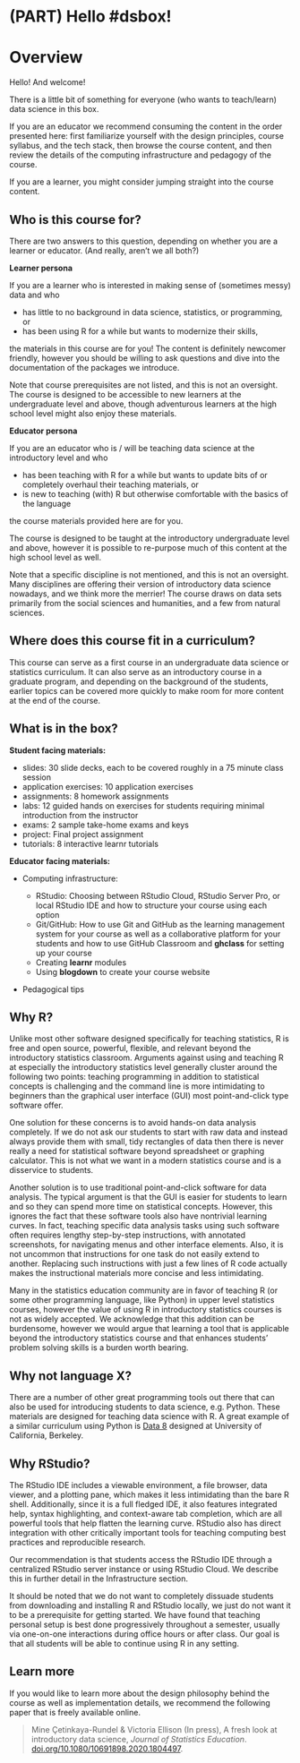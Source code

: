 # (PART) Hello #dsbox! {.unnumbered}

# Overview {#overview}

Hello!
And welcome!

There is a little bit of something for everyone (who wants to teach/learn) data science in this box.

If you are an educator we recommend consuming the content in the order presented here: first familiarize yourself with the design principles, course syllabus, and the tech stack, then browse the course content, and then review the details of the computing infrastructure and pedagogy of the course.

If you are a learner, you might consider jumping straight into the course content.

## Who is this course for?

There are two answers to this question, depending on whether you are a learner or educator.
(And really, aren't we all both?)

**Learner persona**

If you are a learner who is interested in making sense of (sometimes messy) data and who

-   has little to no background in data science, statistics, or programming, or
-   has been using R for a while but wants to modernize their skills,

the materials in this course are for you!
The content is definitely newcomer friendly, however you should be willing to ask questions and dive into the documentation of the packages we introduce.

Note that course prerequisites are not listed, and this is not an oversight.
The course is designed to be accessible to new learners at the undergraduate level and above, though adventurous learners at the high school level might also enjoy these materials.

**Educator persona**

If you are an educator who is / will be teaching data science at the introductory level and who

-   has been teaching with R for a while but wants to update bits of or completely overhaul their teaching materials, or
-   is new to teaching (with) R but otherwise comfortable with the basics of the language

the course materials provided here are for you.

The course is designed to be taught at the introductory undergraduate level and above, however it is possible to re-purpose much of this content at the high school level as well.

Note that a specific discipline is not mentioned, and this is not an oversight.
Many disciplines are offering their version of introductory data science nowadays, and we think more the merrier!
The course draws on data sets primarily from the social sciences and humanities, and a few from natural sciences.

## Where does this course fit in a curriculum?

This course can serve as a first course in an undergraduate data science or statistics curriculum.
It can also serve as an introductory course in a graduate program, and depending on the background of the students, earlier topics can be covered more quickly to make room for more content at the end of the course.

## What is in the box?

**Student facing materials:**

-   slides: 30 slide decks, each to be covered roughly in a 75 minute class session
-   application exercises: 10 application exercises
-   assignments: 8 homework assignments
-   labs: 12 guided hands on exercises for students requiring minimal introduction from the instructor
-   exams: 2 sample take-home exams and keys
-   project: Final project assignment
-   tutorials: 8 interactive learnr tutorials

**Educator facing materials:**

-   Computing infrastructure:

    -   RStudio: Choosing between RStudio Cloud, RStudio Server Pro, or local RStudio IDE and how to structure your course using each option
    -   Git/GitHub: How to use Git and GitHub as the learning management system for your course as well as a collaborative platform for your students and how to use GitHub Classroom and **ghclass** for setting up your course
    -   Creating **learnr** modules
    -   Using **blogdown** to create your course website

-   Pedagogical tips

## Why R?

Unlike most other software designed specifically for teaching statistics, R is free and open source, powerful, flexible, and relevant beyond the introductory statistics classroom.
Arguments against using and teaching R at especially the introductory statistics level generally cluster around the following two points: teaching programming in addition to statistical concepts is challenging and the command line is more intimidating to beginners than the graphical user interface (GUI) most point-and-click type software offer.

One solution for these concerns is to avoid hands-on data analysis completely.
If we do not ask our students to start with raw data and instead always provide them with small, tidy rectangles of data then there is never really a need for statistical software beyond spreadsheet or graphing calculator.
This is not what we want in a modern statistics course and is a disservice to students.

Another solution is to use traditional point-and-click software for data analysis.
The typical argument is that the GUI is easier for students to learn and so they can spend more time on statistical concepts.
However, this ignores the fact that these software tools also have nontrivial learning curves.
In fact, teaching specific data analysis tasks using such software often requires lengthy step-by-step instructions, with annotated screenshots, for navigating menus and other interface elements.
Also, it is not uncommon that instructions for one task do not easily extend to another.
Replacing such instructions with just a few lines of R code actually makes the instructional materials more concise and less intimidating.

Many in the statistics education community are in favor of teaching R (or some other programming language, like Python) in upper level statistics courses, however the value of using R in introductory statistics courses is not as widely accepted.
We acknowledge that this addition can be burdensome, however we would argue that learning a tool that is applicable beyond the introductory statistics course and that enhances students' problem solving skills is a burden worth bearing.

## Why not language X?

There are a number of other great programming tools out there that can also be used for introducing students to data science, e.g.
Python.
These materials are designed for teaching data science with R.
A great example of a similar curriculum using Python is [Data 8](http://data8.org/) designed at University of California, Berkeley.

## Why RStudio?

The RStudio IDE includes a viewable environment, a file browser, data viewer, and a plotting pane, which makes it less intimidating than the bare R shell.
Additionally, since it is a full fledged IDE, it also features integrated help, syntax highlighting, and context-aware tab completion, which are all powerful tools that help flatten the learning curve.
RStudio also has direct integration with other critically important tools for teaching computing best practices and reproducible research.

Our recommendation is that students access the RStudio IDE through a centralized RStudio server instance or using RStudio Cloud.
We describe this in further detail in the Infrastructure section.

It should be noted that we do not want to completely dissuade students from downloading and installing R and RStudio locally, we just do not want it to be a prerequisite for getting started.
We have found that teaching personal setup is best done progressively throughout a semester, usually via one-on-one interactions during office hours or after class.
Our goal is that all students will be able to continue using R in any setting.

## Learn more

If you would like to learn more about the design philosophy behind the course as well as implementation details, we recommend the following paper that is freely available online.

> Mine Çetinkaya-Rundel & Victoria Ellison (In press), A fresh look at introductory data science, *Journal of Statistics Education*.
> [doi.org/10.1080/10691898.2020.1804497](https://doi.org/10.1080/10691898.2020.1804497).
